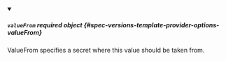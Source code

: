 


<details className="config-field" data-expandable="true" open>
<summary>

##### `valueFrom` <span className="config-field-required" data-required="false">required</span> <span className="config-field-type">object</span> <span className="config-field-default"></span> <span className="config-field-enum"></span> {#spec-versions-template-provider-options-valueFrom}

ValueFrom specifies a secret where this value should be taken from.

</summary>

<PartialValueFromreference />


</details>
